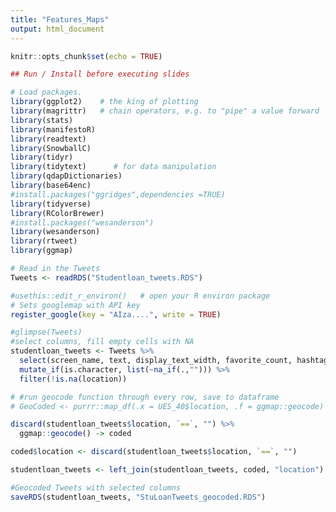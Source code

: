```yaml
---
title: "Features_Maps"
output: html_document
---
```


```r
knitr::opts_chunk$set(echo = TRUE)
```

```r
## Run / Install before executing slides

# Load packages.
library(ggplot2)    # the king of plotting 
library(magrittr)   # chain operators, e.g. to "pipe" a value forward
library(stats)
library(manifestoR)
library(readtext)
library(SnowballC)
library(tidyr)
library(tidytext)      # for data manipulation 
library(qdapDictionaries)
library(base64enc)
#install.packages("ggridges",dependencies =TRUE)
library(tidyverse)
library(RColorBrewer)
#install.packages("wesanderson")
library(wesanderson)
library(rtweet)
library(ggmap)
```

```r
# Read in the Tweets
Tweets <- readRDS("Studentloan_tweets.RDS")
```

```r
#usethis::edit_r_environ()   # open your R environ package
# Sets googlemap with API key
register_google(key = "AIza....", write = TRUE)
```

```r
#glimpse(Tweets)
#select columns, fill empty cells with NA
studentloan_tweets <- Tweets %>%
  select(screen_name, text, display_text_width, favorite_count, hashtags, quoted_name,quoted_followers_count,location, followers_count, favourites_count) %>%
  mutate_if(is.character, list(~na_if(.,""))) %>% 
  filter(!is.na(location))

# #run geocode function through every row, save to dataframe
# GeoCoded <- purrr::map_df(.x = UES_40$location, .f = ggmap::geocode) 

discard(studentloan_tweets$location, `==`, "") %>%
  ggmap::geocode() -> coded

coded$location <- discard(studentloan_tweets$location, `==`, "")

studentloan_tweets <- left_join(studentloan_tweets, coded, "location")
```

```r
#Geocoded Tweets with selected columns
saveRDS(studentloan_tweets, "StuLoanTweets_geocoded.RDS")
```